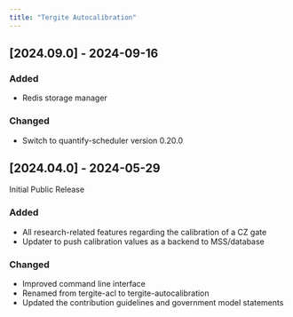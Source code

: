 ```yaml
---
title: "Tergite Autocalibration"
---
```


## [2024.09.0] - 2024-09-16

### Added
- Redis storage manager

### Changed
- Switch to quantify-scheduler version 0.20.0

## [2024.04.0] - 2024-05-29

Initial Public Release

### Added
- All research-related features regarding the calibration of a CZ gate
- Updater to push calibration values as a backend to MSS/database

### Changed
- Improved command line interface
- Renamed from tergite-acl to tergite-autocalibration
- Updated the contribution guidelines and government model statements
